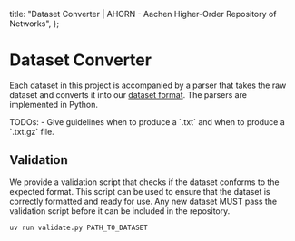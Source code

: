 
  title:
    "Dataset Converter | AHORN - Aachen Higher-Order Repository of Networks",
};

# Dataset Converter

Each dataset in this project is accompanied by a parser that takes the raw dataset and converts it into our [dataset format](/about/format).
The parsers are implemented in Python.

<Alert type="warning">
  TODOs: - Give guidelines when to produce a `.txt` and when to produce a
  `.txt.gz` file.
</Alert>

## Validation

We provide a validation script that checks if the dataset conforms to the expected format.
This script can be used to ensure that the dataset is correctly formatted and ready for use.
Any new dataset MUST pass the validation script before it can be included in the repository.

```bash
uv run validate.py PATH_TO_DATASET
```
